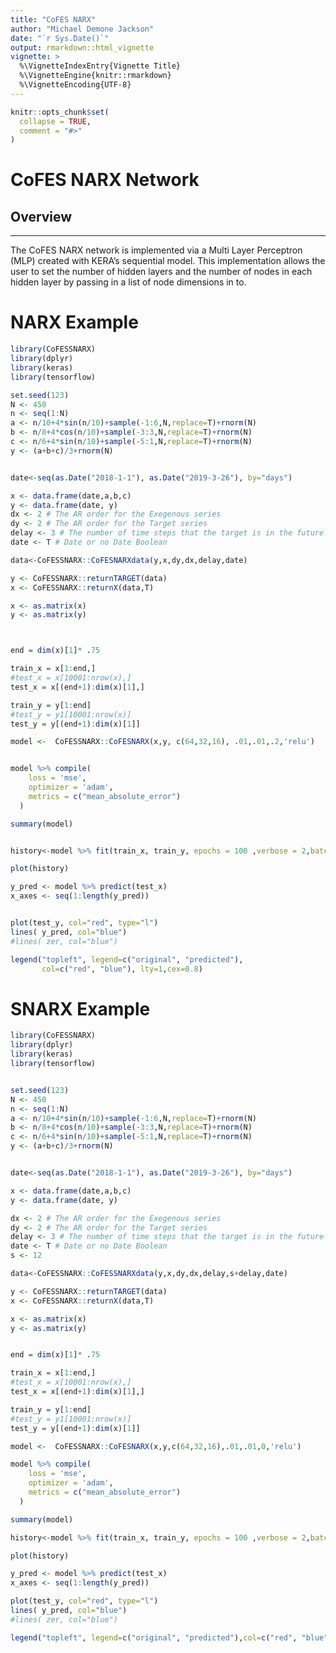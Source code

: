 ```yaml
---
title: "CoFES NARX"
author: "Michael Demone Jackson"
date: "`r Sys.Date()`"
output: rmarkdown::html_vignette
vignette: >
  %\VignetteIndexEntry{Vignette Title}
  %\VignetteEngine{knitr::rmarkdown}
  %\VignetteEncoding{UTF-8}
---
```


```r
knitr::opts_chunk$set(
  collapse = TRUE,
  comment = "#>"
)
```

# CoFES NARX Network

## Overview
________________________________________________________________________________

The CoFES NARX network is implemented via a Multi Layer Perceptron (MLP) created with KERA's sequential model.  This implementation allows the user to set the number of hidden layers and the number of nodes in each hidden layer by passing in a list of node dimensions in to. 


# NARX Example

```r

library(CoFESSNARX)
library(dplyr)
library(keras)
library(tensorflow)

set.seed(123)
N <- 450 
n <- seq(1:N)
a <- n/10+4*sin(n/10)+sample(-1:6,N,replace=T)+rnorm(N)
b <- n/8+4*cos(n/10)+sample(-3:3,N,replace=T)+rnorm(N) 
c <- n/6+4*sin(n/10)+sample(-5:1,N,replace=T)+rnorm(N)
y <- (a+b+c)/3+rnorm(N)


date<-seq(as.Date("2018-1-1"), as.Date("2019-3-26"), by="days")

x <- data.frame(date,a,b,c)  
y <- data.frame(date, y)
dx <- 2 # The AR order for the Exegenous series 
dy <- 2 # The AR order for the Target series 
delay <- 3 # The number of time steps that the target is in the future
date <- T # Date or no Date Boolean

data<-CoFESSNARX::CoFESNARXdata(y,x,dy,dx,delay,date)

y <- CoFESSNARX::returnTARGET(data)
x <- CoFESSNARX::returnX(data,T)

x <- as.matrix(x)
y <- as.matrix(y)



end = dim(x)[1]* .75

train_x = x[1:end,]
#test_x = x[10001:nrow(x),]
test_x = x[(end+1):dim(x)[1],]

train_y = y[1:end]
#test_y = y1[10001:nrow(x)]
test_y = y[(end+1):dim(x)[1]]

model <-  CoFESSNARX::CoFESNARX(x,y, c(64,32,16), .01,.01,.2,'relu')


model %>% compile(
    loss = 'mse',
    optimizer = 'adam',
    metrics = c("mean_absolute_error")
  )

summary(model)


history<-model %>% fit(train_x, train_y, epochs = 100 ,verbose = 2,batch_size = 128, validation_split = 0.2)

plot(history)

y_pred <- model %>% predict(test_x)
x_axes <- seq(1:length(y_pred))


plot(test_y, col="red", type="l")
lines( y_pred, col="blue")
#lines( zer, col="blue")

legend("topleft", legend=c("original", "predicted"),
       col=c("red", "blue"), lty=1,cex=0.8)

```


# SNARX Example

```r

library(CoFESSNARX)
library(dplyr)
library(keras)
library(tensorflow)


set.seed(123)
N <- 450 
n <- seq(1:N)
a <- n/10+4*sin(n/10)+sample(-1:6,N,replace=T)+rnorm(N)
b <- n/8+4*cos(n/10)+sample(-3:3,N,replace=T)+rnorm(N) 
c <- n/6+4*sin(n/10)+sample(-5:1,N,replace=T)+rnorm(N)
y <- (a+b+c)/3+rnorm(N)


date<-seq(as.Date("2018-1-1"), as.Date("2019-3-26"), by="days")

x <- data.frame(date,a,b,c)  
y <- data.frame(date, y)

dx <- 2 # The AR order for the Exegenous series 
dy <- 2 # The AR order for the Target series 
delay <- 3 # The number of time steps that the target is in the future
date <- T # Date or no Date Boolean
s <- 12

data<-CoFESSNARX::CoFESSNARXdata(y,x,dy,dx,delay,s+delay,date)

y <- CoFESSNARX::returnTARGET(data)
x <- CoFESSNARX::returnX(data,T)

x <- as.matrix(x)
y <- as.matrix(y)


end = dim(x)[1]* .75

train_x = x[1:end,]
#test_x = x[10001:nrow(x),]
test_x = x[(end+1):dim(x)[1],]

train_y = y[1:end]
#test_y = y1[10001:nrow(x)]
test_y = y[(end+1):dim(x)[1]]

model <-  CoFESSNARX::CoFESNARX(x,y,c(64,32,16),.01,.01,0,'relu')

model %>% compile(
    loss = 'mse',
    optimizer = 'adam',
    metrics = c("mean_absolute_error")
  )

summary(model)

history<-model %>% fit(train_x, train_y, epochs = 100 ,verbose = 2,batch_size = 128, validation_split = 0.2)

plot(history)

y_pred <- model %>% predict(test_x)
x_axes <- seq(1:length(y_pred))

plot(test_y, col="red", type="l")
lines( y_pred, col="blue")
#lines( zer, col="blue")

legend("topleft", legend=c("original", "predicted"),col=c("red", "blue"), lty=1,cex=0.8)

```
